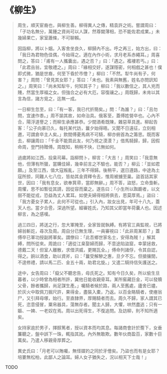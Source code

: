 # 《柳生》

> 周生，順天宦裔也，與柳生善。柳得異人之傳，精袁許之術。嘗謂周曰：「子功名無分，萬鍾之資尚可以人謀，然尊閫薄相，恐不能佐君成業。」未幾婦果亡，家室蕭條，不可聊賴。
>
> 因詣柳，將以卜姻。入客舍坐良久，柳歸內不出。呼之再三，始方出，曰：「我日為君物色佳偶，今始得之。適在內作小術，求月老系赤繩耳。」周喜問之，答曰：「甫有一人攜囊出，遇之否？」曰：「遇之。襤褸若丐。」曰：「此君岳翁，宜敬禮之。」周曰：「緣相交好，遂謀隱密，何相戲之甚也！僕即式微，猶是世裔，何至下昏於市儈？」柳曰：「不然。犁牛尚有子，何害？」周問：「曾見其女耶？」答曰：「未也。我素與無舊，姓名亦問訊知之。」周笑曰：「尚未知犁牛，何知其子？」柳曰：「我以數信之，其人兇而賤，然當生厚福之女。但強合之必有大厄，容復禳之。」周既歸，未肯以其言為信，諸方覓之，迄無一成。
>
> 一日柳生忽至，曰：「有一客，我已代折簡矣。」問：「為誰？」曰：「且勿問，宜速作黍。」周不諭其故，如命治具。俄客至，蓋傅姓營卒也。心內不合，陽浮道譽之；而柳生承應甚恭。少間酒肴既陳，雜惡草具進。柳起告客：「公子向慕已久，每托某代訪，曩夕始得晤。又聞不日遠征，立刻相邀，可謂倉卒主人矣。」飲間傅憂馬病不可騎，柳亦俯首為之籌思。既而客去，柳讓周曰：「千金不能買此友，何乃視之漠漠？」借馬騎歸，歸，因假命周，登門持贈傅。周既知，稍稍不快，已無如何。
>
> 過歲將如江西，投臬司幕。詣柳問卜，柳言：「大吉！」周笑曰：「我意無他，但薄有所獵，當購佳婦，幾幸前言之不驗也，能否？」柳云：「並如君願。」及至江西，值大寇叛亂，三年不得歸。後稍平，選日遵路，中途為土寇所掠，同難人七八位，皆劫其金資釋令去，惟周被擄至巢。盜首詰其家世，因曰：「我有息女，欲奉箕帚，當即無辭。」周不答，盜怒，立命梟斬。周懼，思不如暫從其請，因從容而棄之。遂告曰：「小生所以踟躕者，以文弱不能從戎，恐益為丈人累耳。如使夫婦得相將俱去，恩莫厚焉。」盜曰：「我方憂女子累人，此何不可從也。」引入內，妝女出見，年可十八九，蓋天人也。當夕合巹，深過所望。細審姓氏，乃知其父即當年荷囊人也。因述柳言，為之感嘆。
>
> 過三四日，將送之行，忽大軍掩至，全家皆就執縛。有將官三員監視，已將婦翁斬訖，尋次及周。周自分已無生理，一員審視曰：「此非周某耶？」蓋傅卒已軍功授副將軍矣。謂僚曰：「此吾鄉世家名士，安得為賊！」解其縛，問所從來。周詭曰：「適從江臬娶婦而歸，不意途陷盜窟，幸蒙拯救，德戴二天！但室人離散，求借洪威，更賜瓦全。」傅命列諸俘，令其自認，得之。餉以酒食，助以資斧，曰：「曩受解驂之惠，旦夕不忘。但搶攘間，不遑修禮，請以馬二匹、金五十兩，助君北旋。」又遣二騎持信矢護送之。
>
> 途中，女告周曰：「癡父不聽忠告，母氏死之。知有今日久矣，所以偷生旦暮者，以少時曾為相者所許，冀他日能收親骨耳。某所窖藏巨金，可以發贖父骨，餘者攜歸，尚足謀生產。」囑騎者候於路，兩人至舊處，廬舍已燼，於灰火中取佩刀掘尺許，果得金，盡裝入橐，乃返。以百金賂騎者，使瘞翁尸，又引拜母塚，始行。至直隸界，厚賜騎者而去。周久不歸，家人謂其已死，恣意侵冒，粟帛器具，蕩無存者。聞主人歸，大懼，哄然盡逃；只有一嫗、一婢、一老奴在焉。周以出死得生，不復追問。及訪柳，則不知所適矣。
>
> 女持家逾於男子，擇醇篤者，授以資本而均其息。每諸商會計於簷下，女垂簾聽之，盤中誤下一珠，輒指其訛。內外無敢欺。數年伙商盈百，家數十巨萬矣。乃遣人移親骨厚葬之。
>
> 異史氏曰：「月老可以賄囑，無怪媒妁之同於牙儈矣。乃盜也而有是女耶？培婁無松柏，此鄙人之論耳。婦人女子猶失之，況以相天下士哉！」

TODO
